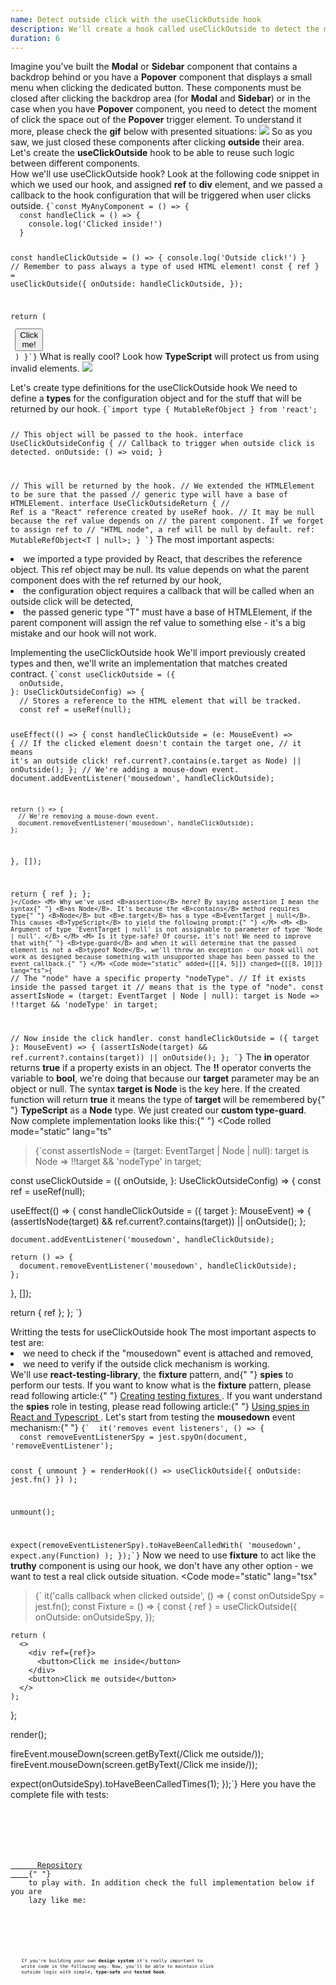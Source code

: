 ```yaml
---
name: Detect outside click with the useClickOutside hook
description: We'll create a hook called useClickOutside to detect the moment when the user clicks outside a particular HTML element node. It may be useful to close Modal or Sidebar components in your app.
duration: 6
---
```


<Prelude label="Understanding the use cases for the useClickOutside hook">
  <M>Imagine you've built the <B>Modal</B> or <B>Sidebar</B> component that contains a backdrop behind or you have a <B>Popover</B> component that displays a small menu when clicking the dedicated button.</M>
  <M>These components must be closed after clicking the backdrop area (for <B>Modal</B> and <B>Sidebar</B>) or in the case when you have <B>Popover</B> component, you need to detect the moment of click the space out of the <B>Popover</B> trigger element.</M>
  <M>To understand it more, please check the <B>gif</B> below with presented situations: </M>
  <Img
  description="The use case of hook"
  src="https://drive.google.com/uc?export=view&id=1r26NYiUu7oWaLUsj8UHAzvXTyRuX-MeR"
/>
<M>So as you saw, we just closed these components after clicking <B>outside</B> their area. Let's create the <B>useClickOutside</B> hook to be able to reuse such logic between different components.</M>

</Prelude>

<Section>
  <XL>How we'll use useClickOutside hook?</XL>
  <M>
    Look at the following code snippet in which we used our hook, and assigned <B>ref</B> to <B>div</B> element, and we passed a callback to the hook configuration that will be triggered when user clicks outside. 
  </M>
  <Code mode="static" lang="ts">{`const MyAnyComponent = () => {
  const handleClick = () => {
    console.log('Clicked inside!')
  }
 
  const handleClickOutside = () => {
    console.log('Outside click!')
  }
  // Remember to pass always a type of used HTML element!
  const { ref } = useClickOutside<HTMLDivElement>({
    onOutside: handleClickOutside,
  });
 
  return (
    <div ref={ref}>
      <button onClick={handleClick}>Click me!</button>
    </div>
  )
}`}</Code>
<M>What is really cool? Look how <B>TypeScript</B> will protect us from using invalid elements. </M>
<Img
description="TypeScript protection"
  src="https://drive.google.com/uc?export=view&id=1SIL9Dp2XiP2UZ21QAv9R7P4mHCKRHHlN"
/>

</Section>

<Section>
  <XL>Let's create type definitions for the useClickOutside hook</XL>
  <M>
    We need to define a <B>types</B> for the configuration object and for the
    stuff that will be returned by our hook.
  </M>
  <Code mode="static" lang="ts">{`import type { MutableRefObject } from 'react';
 
// This object will be passed to the hook.
interface UseClickOutsideConfig {
  // Callback to trigger when outside click is detected.
  onOutside: () => void;
}
 
// This will be returned by the hook.
// We extended the HTMLElement to be sure that the passed 
// generic type will have a base of HTMLElement.
interface UseClickOutsideReturn<T extends HTMLElement> {
  // Ref is a "React" reference created by useRef hook.
  // It may be null because the ref value depends on
  // the parent component. If we forget to assign ref to
  // "HTML node", a ref will be null by default.
  ref: MutableRefObject<T | null>;
}
`}</Code>
  <M>The most important aspects: </M>
  <L>
    <Li>
      we imported a type provided by React, that describes the reference object.
      This ref object may be null. Its value depends on what the parent
      component does with the ref returned by our hook,
    </Li>
    <Li>
      the configuration object requires a callback that will be called when an
      outside click will be detected,
    </Li>
    <Li>
      the passed generic type "T" must have a base of HTMLElement, if the parent
      component will assign the ref value to something else - it's a big mistake
      and our hook will not work.
    </Li>
  </L>
</Section>

<Section>
  <XL>Implementing the useClickOutside hook</XL>
  <M>
    We'll import previously created types and then, we'll write an
    implementation that matches created contract.
  </M>
  <Code
    mode="static"
    lang="ts"
  >{`const useClickOutside = <T extends HTMLElement>({
  onOutside,
}: UseClickOutsideConfig) => {
  // Stores a reference to the HTML element that will be tracked.
  const ref = useRef<T>(null);
 
  useEffect(() => {
    const handleClickOutside = (e: MouseEvent) => {
      // If the clicked element doesn't contain the target one, 
      // it means it's an outside click!
      ref.current?.contains(e.target as Node) || onOutside();
    };
    // We're adding a mouse-down event.
    document.addEventListener('mousedown', handleClickOutside);
 
    return () => {
      // We're removing a mouse-down event.
      document.removeEventListener('mousedown', handleClickOutside);
    };
  }, []);
  
  return { ref };
};
`}</Code>
  <M>
    Why we've used <B>assertion</B> here? By saying assertion I mean the syntax{" "}
    <B>as Node</B>. It's because the <B>contains</B> method requires type{" "}
    <B>Node</B> but <B>e.target</B> has a type <B>EventTarget | null</B>. This
    causes <B>TypeScript</B> to yield the following prompt:{" "}
  </M>
  <M>
    <B>
      Argument of type 'EventTarget | null' is not assignable to parameter of
      type 'Node | null'.
    </B>
  </M>
  <M>
    Is it type-safe? Of course, it's not! We need to improve that with{" "}
    <B>type-guard</B> and when it will determine that the passed element is not
    a <B>typeof Node</B>, we'll throw an exception - our hook will not work as
    designed because something with unsupported shape has been passed to the
    event callback.{" "}
  </M>
  <Code mode="static" added={[[4, 5]]} changed={[[8, 10]]} lang="ts">{`
// The "node" have a specific property "nodeType".
// If it exists inside the passed target it 
// means that is the type of "node".
const assertIsNode = (target: EventTarget | Node | null): target is Node =>
  !!target && 'nodeType' in target;
  
// Now inside the click handler.
const handleClickOutside = ({ target }: MouseEvent) => {
  (assertIsNode(target) && ref.current?.contains(target)) || onOutside();
};
`}</Code>
  <M>
    The <B>in</B> operator returns <B>true</B> if a property exists in an
    object. The <B>!!</B> operator converts the variable to <B>bool</B>, we're
    doing that because our <B>target</B> parameter may be an object or null. The
    syntax <B>target is Node</B> is the key here. If the created function will
    return <B>true</B> it means the type of <B>target</B> will be remembered by{" "}
    <B>TypeScript</B> as a <B>Node</B> type.
  </M>
  <M>
    We just created our <B>custom type-guard</B>. Now complete implementation
    looks like this:{" "}
  </M>
  <Code
    rolled
    mode="static"
    lang="ts"
  >{`const assertIsNode = (target: EventTarget | Node | null): target is Node =>
  !!target && 'nodeType' in target;
 
const useClickOutside = <T extends HTMLElement>({
  onOutside,
}: UseClickOutsideConfig) => {
  const ref = useRef<T>(null);
 
  useEffect(() => {
    const handleClickOutside = ({ target }: MouseEvent) => {
      (assertIsNode(target) && ref.current?.contains(target)) || onOutside();
    };
 
    document.addEventListener('mousedown', handleClickOutside);
 
    return () => {
      document.removeEventListener('mousedown', handleClickOutside);
    };
  }, []);
 
  return { ref };
};
`}</Code>
</Section>

<Section>
  <XL>Writting the tests for useClickOutside hook</XL>
  <M>The most important aspects to test are:</M>
  <L ordered>
    <Li>we need to check if the "mousedown" event is attached and removed,</Li>
    <Li>we need to verify if the outside click mechanism is working.</Li>
  </L>
  <M>
    We'll use <B>react-testing-library</B>, the <B>fixture</B> pattern, and{" "}
    <B>spies</B> to perform our tests.
  </M>
  <Hint hasBg>
    If you want to know what is the <B>fixture</B> pattern, please read
    following article:{" "}
    <A
      href="https://greenonsoftware.com/courses/react-testing-spellbook/mastering-unit-testing/creating-testing-fixtures/"
      outside
    >
      Creating testing fixtures
    </A>
    .
  </Hint>
  <Hint hasBg>
    If you want understand the <B>spies</B> role in testing, please read
    following article:{" "}
    <A
      href="https://greenonsoftware.com/courses/react-testing-spellbook/mastering-unit-testing/using-spies-in-react-and-typescript/"
      outside
    >
      Using spies in React and Typescript
    </A>
    .
  </Hint>
  <M>
    Let's start from testing the <B>mousedown</B> event mechanism:{" "}
  </M>
  <Code mode="static" lang="ts">{`  it('removes event listeners', () => {
  const removeEventListenerSpy = jest.spyOn(document, 'removeEventListener');
 
  const { unmount } = renderHook(() =>
    useClickOutside({ onOutside: jest.fn() })
  );
 
  unmount();
 
  expect(removeEventListenerSpy).toHaveBeenCalledWith(
    'mousedown',
    expect.any(Function)
  );
});`}</Code>
  <M>
    Now we need to use <B>fixture</B> to act like the <B>truthy</B> component is
    using our hook, we don't have any other option - we want to test a real
    click outside situation.
  </M>
  <Code
    mode="static"
    lang="tsx"
  >{`  it('calls callback when clicked outside', () => {
  const onOutsideSpy = jest.fn();
  const Fixture = () => {
    const { ref } = useClickOutside<HTMLDivElement>({
      onOutside: onOutsideSpy,
    });
 
    return (
      <>
        <div ref={ref}>
          <button>Click me inside</button>
        </div>
        <button>Click me outside</button>
      </>
    );
  };
 
  render(<Fixture />);
 
  fireEvent.mouseDown(screen.getByText(/Click me outside/));
  fireEvent.mouseDown(screen.getByText(/Click me inside/));
 
  expect(onOutsideSpy).toHaveBeenCalledTimes(1);
});`}</Code>
  <M>Here you have the complete file with tests: </M>
  <Code
    mode="dynamic"
    rolled
    src="https://raw.githubusercontent.com/polubis/Dream-stack-for-React-dev/article/Detect-outside-click-with-the-useClickOutside-hook/system/libs/figa-hooks/src/lib/use-click-outside/use-click-outside.test.tsx"
  />
</Section>

<Example label="The full implementation">
  <M>
    <A
      href="https://github.com/polubis/Dream-stack-for-React-dev/tree/article/Detect-outside-click-with-the-useClickOutside-hook/system/libs/figa-hooks/src/lib/use-click-outside"
      outside
    >
      Repository
    </A>{" "}
    to play with. In addition check the full implementation below if you are
    lazy like me:
  </M>
  <Code
    mode="dynamic"
    rolled
    description="Type definitions in defs.ts file"
    src="https://raw.githubusercontent.com/polubis/Dream-stack-for-React-dev/article/Detect-outside-click-with-the-useClickOutside-hook/system/libs/figa-hooks/src/lib/use-click-outside/defs.ts"
  />
  <Code
    mode="dynamic"
    rolled
    description="The implementation inside use-click-outside.ts file"
    src="https://raw.githubusercontent.com/polubis/Dream-stack-for-React-dev/article/Detect-outside-click-with-the-useClickOutside-hook/system/libs/figa-hooks/src/lib/use-click-outside/use-click-outside.ts"
  />
  <Code
    mode="dynamic"
    rolled
    description="The unit tests inside use-click-outside.test.ts file"
    src="https://raw.githubusercontent.com/polubis/Dream-stack-for-React-dev/article/Detect-outside-click-with-the-useClickOutside-hook/system/libs/figa-hooks/src/lib/use-click-outside/use-click-outside.test.tsx"
  />
</Example>

<Summary label="What did we learn today?">
  <M>
    If you're building your own <B>design system</B> it's really important to
    write code in the following way. Now, you'll be able to maintain click
    outside logic with simple, <B>type-safe</B> and <B>tested hook</B>.
  </M>
</Summary>
